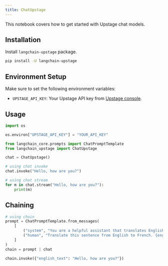 ```yaml
---
title: ChatUpstage
---
```


This notebook covers how to get started with Upstage chat models.

## Installation

Install `langchain-upstage` package.

```bash
pip install -U langchain-upstage
```

## Environment Setup

Make sure to set the following environment variables:

- `UPSTAGE_API_KEY`: Your Upstage API key from [Upstage console](https://console.upstage.ai/).

## Usage

```python
import os

os.environ["UPSTAGE_API_KEY"] = "YOUR_API_KEY"
```

```python
from langchain_core.prompts import ChatPromptTemplate
from langchain_upstage import ChatUpstage

chat = ChatUpstage()
```

```python
# using chat invoke
chat.invoke("Hello, how are you?")
```

```python
# using chat stream
for m in chat.stream("Hello, how are you?"):
    print(m)
```

## Chaining

```python
# using chain
prompt = ChatPromptTemplate.from_messages(
    [
        ("system", "You are a helpful assistant that translates English to French."),
        ("human", "Translate this sentence from English to French. {english_text}."),
    ]
)
chain = prompt | chat

chain.invoke({"english_text": "Hello, how are you?"})
```
